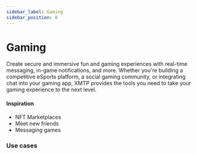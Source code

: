 ```yaml
---
sidebar_label: Gaming
sidebar_position: 8
---
```


# Gaming

Create secure and immersive fun and gaming experiences with real-time messaging, in-game notifications, and more. Whether you're building a competitive eSports platform, a social gaming community, or integrating chat into your gaming app, XMTP provides the tools you need to take your gaming experience to the next level.

#### Inspiration

- NFT Marketplaces
- Meet new friends
- Messaging games

### Use cases


<Usecases />
